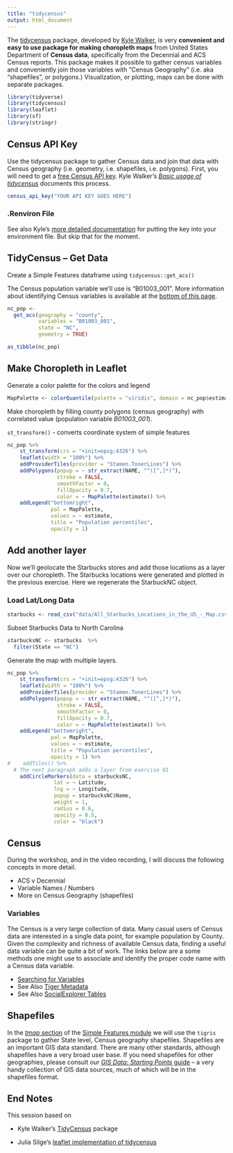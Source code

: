 ```yaml
---
title: "tidycensus"
output: html_document
---
```


The [tidycensus](https://walkerke.github.io/tidycensus/index.html) package, developed by [Kyle Walker](https://walkerke.github.io/), is very **convenient and easy to use package for making choropleth maps** from United States Department of **Census data**, specifically from the Decennial and ACS Census reports.  This package makes it possible to gather census variables and conveniently join those variables with "Census Geography" (i.e. aka "shapefiles", or polygons.)  Visualization, or plotting, maps can be done with separate packages.  


```r
library(tidyverse)
library(tidycensus)
library(leaflet)
library(sf)
library(stringr)
```

## Census API Key

Use the tidycensus package to gather Census data and join that data with Census geography (i.e. geometry, i.e. shapefiles, i.e. polygons).  First, you will need to get a [free Census API key](https://api.census.gov/data/key_signup.html).  Kyle Walker's [*Basic usage of tidycensus*](https://walkerke.github.io/tidycensus/articles/basic-usage.html) documents this process. 

``` r
census_api_key("YOUR API KEY GOES HERE")
```

### .Renviron File

See also Kyle's [more detailed documentation](https://walkerke.github.io/tidycensus/reference/census_api_key.html) for putting the key into your environment file.  But skip that for the moment.


## TidyCensus -- Get Data

Create a Simple Features dataframe using `tidycensus::get_acs()`

The Census population variable we'll use is "B01003_001".  More information about identifying Census variables is available at the [bottom of this page](#variables).
```r
nc_pop <- 
  get_acs(geography = "county",
          variables = "B01003_001",
          state = "NC",
          geometry = TRUE)

as_tibble(nc_pop)
```





## Make Choropleth in Leaflet


Generate a color palette for the colors and legend

```r
MapPalette <- colorQuantile(palette = "viridis", domain = nc_pop$estimate, n = 10)
```

Make choropleth by filling county polygons (census geography) with correlated value (population variable *B01003_001*).  

`st_transform()` - converts coordinate system of simple features

```r
nc_pop %>%
    st_transform(crs = "+init=epsg:4326") %>%
    leaflet(width = "100%") %>%
    addProviderTiles(provider = "Stamen.TonerLines") %>%
    addPolygons(popup = ~ str_extract(NAME, "^([^,]*)"),
                stroke = FALSE,
                smoothFactor = 0,
                fillOpacity = 0.7,
                color = ~ MapPalette(estimate)) %>%
    addLegend("bottomright", 
              pal = MapPalette, 
              values = ~ estimate,
              title = "Population percentiles",
              opacity = 1)
```

## Add another layer

Now we'll geolocate the Starbucks stores and add those locations as a layer over our choropleth.  The Starbucks locations were generated and plotted in the previous exercise.  Here we regenerate the StarbuckNC object.

### Load Lat/Long Data

```r
starbucks <- read_csv("data/All_Starbucks_Locations_in_the_US_-_Map.csv")
```


Subset Starbucks Data to North Carolina
```r
starbucksNC <- starbucks  %>% 
  filter(State == "NC")
```

Generate the map with multiple layers.

```r
nc_pop %>%
    st_transform(crs = "+init=epsg:4326") %>%
    leaflet(width = "100%") %>%
    addProviderTiles(provider = "Stamen.TonerLines") %>%
    addPolygons(popup = ~ str_extract(NAME, "^([^,]*)"),
                stroke = FALSE,
                smoothFactor = 0,
                fillOpacity = 0.7,
                color = ~ MapPalette(estimate)) %>%
    addLegend("bottomright", 
              pal = MapPalette, 
              values = ~ estimate,
              title = "Population percentiles",
              opacity = 1) %>% 
#    addTiles() %>% 
  # The next paragraph adds a layer from exercise 01
    addCircleMarkers(data = starbucksNC, 
               lat = ~ Latitude, 
               lng = ~ Longitude, 
               popup = starbucksNC$Name,
               weight = 1,
               radius = 0.6,
               opacity = 0.5, 
               color = "black")
```

##  Census

During the workshop, and in the video recording, I will discuss the following concepts in more detail.

- ACS v Decennial
- Variable Names / Numbers
- More on Census Geography (shapefiles)

### Variables

The Census is a very large collection of data.  Many casual users of Census data are interested in a single data point, for example population by County.  Given the complexity and richness of available Census data, finding a useful data variable can be quite a bit of work.  The links below are a some methods one might use to associate and identify the proper code name with a Census data variable.

- [Searching for Variables](https://walkerke.github.io/tidycensus/articles/basic-usage.html#searching-for-variables)
- See Also [Tiger Metadata](https://www2.census.gov/geo/tiger/TIGER_DP/2015ACS/Metadata/STATE_METADATA_2015.txt)
- See Also [SocialExplorer Tables](https://www.socialexplorer.com/data/ACS2015_5yr/metadata/?ds=ACS15_5yr)

## Shapefiles

In the [*tmap* section](031_thematic_mapping.html) of the [Simple Features module](030_thematic_sf.html) we will use the `tigris` package to gather State level, Census geography shapefiles.  Shapefiles are an important GIS data standard.  There are many other standards, although shapefiles have a very broad user base.  If you need shapefiles for other geographies, please consult our [*GIS Data: Starting Points* guide](https://guides.library.duke.edu/gisdata) --  a very handy collection of GIS data sources, much of which will be in the shapefiles format.  

## End Notes

This session based on 

- Kyle Walker's [TidyCensus](https://walkerke.github.io/tidycensus/) package
    
- Julia Silge's [leaflet implementation of tidycensus](https://juliasilge.com/blog/using-tidycensus/)